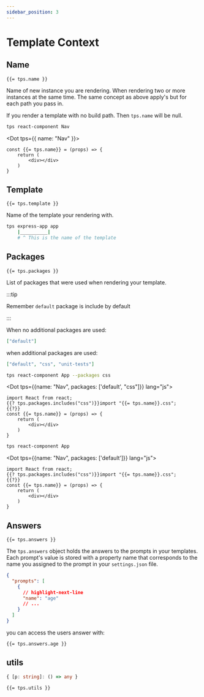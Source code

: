 ```yaml
---
sidebar_position: 3
---
```



# Template Context

## Name

```text
{{= tps.name }}
```

Name of new instance you are rendering. When rendering two or more instances at
the same time. The same concept as above apply's but for each path you pass in.

If you render a template with no build path. Then `tps.name` will be null.

<Example>

```bash title="cli"
tps react-component Nav
```

<Dot tps={{ name: "Nav" }}>

```text
const {{= tps.name}} = (props) => {
	return (
		<div></div>
	)
}
```

</Dot>

</Example>

## Template

```text
{{= tps.template }}
```

Name of the template your rendering with.

<Example>

```bash title="cli"
tps express-app app
    |__________|
    # ^ This is the name of the template
```

</Example>

## Packages

```text
{{= tps.packages }}
```

List of packages that were used when rendering your template.

:::tip

Remember `default` package is include by default

:::

When no additional packages are used:

```json
["default"]
```

when additional packages are used:

```json
["default", "css", "unit-tests"]
```

<Example>

<Tabs>
<TabItem value="Additional packages">

```bash title="cli"
tps react-component App --packages css
```

<Dot tps={{name: "Nav", packages: ['default', "css"]}} lang="js">

```text
import React from react;
{{? tps.packages.includes("css")}}import "{{= tps.name}}.css";
{{?}}
const {{= tps.name}} = (props) => {
	return (
		<div></div>
	)
}

```

</Dot>

</TabItem>

<TabItem value="No additional packages">

```bash title="cli"
tps react-component App
```

<Dot tps={{name: "Nav", packages: ['default']}} lang="js">

```text
import React from react;
{{? tps.packages.includes("css")}}import "{{= tps.name}}.css";
{{?}}
const {{= tps.name}} = (props) => {
	return (
		<div></div>
	)
}

```

</Dot>

</TabItem>
</Tabs>

</Example>

## Answers

```text
{{= tps.answers }}
```

The `tps.answers` object holds the answers to the prompts in your templates.
Each prompt's value is stored with a property name that corresponds to the name
you assigned to the prompt in your `settings.json` file.

<Example>

```json title="settings.json"
{
  "prompts": [
    {
      // highlight-next-line
      "name": "age"
      // ...
    }
  ]
}
```

you can access the users answer with:

```text
{{= tps.answers.age }}
```

</Example>

## utils

```ts title="Type"
{ [p: string]: () => any }
```

```text title="Usage"
{{= tps.utils }}
```

<Utils toc={toc} />
